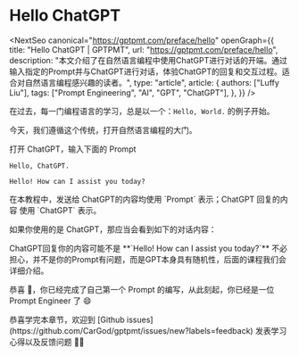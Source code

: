 # Hello ChatGPT


<NextSeo
  canonical="https://gptpmt.com/preface/hello"
  openGraph={{
    title: "Hello ChatGPT | GPTPMT",
    url: "https://gptpmt.com/preface/hello",
    description:
      "本文介绍了在自然语言编程中使用ChatGPT进行对话的开端。通过输入指定的Prompt并与ChatGPT进行对话，体验ChatGPT的回复和交互过程。适合对自然语言编程感兴趣的读者。",
    type: "article",
    article: {
      authors: ["Luffy Liu"],
      tags: ["Prompt Engineering", "AI", "GPT", "ChatGPT"],
    },
  }}
/>

在过去，每一门编程语言的学习，总是以一个：`Hello, World.` 的例子开始。

今天，我们遵循这个传统，打开自然语言编程的大门。

打开 ChatGPT，输入下面的 Prompt

```text filename="Prompt" copy
Hello, ChatGPT.
```

```text filename="ChatGPT" copy
Hello! How can I assist you today?
```

<Callout type="info">
  在本教程中，发送给 ChatGPT的内容均使用 `Prompt` 表示；ChatGPT 回复的内容 使用
  `ChatGPT` 表示。
</Callout>

如果你使用的是 ChatGPT，那应当会看到如下的对话内容：

<Screenshot src={hello1} alt="ChatGPT" />

<Callout>
  ChatGPT回复你的内容可能不是 **`Hello! How can I assist you today?`**
  不必担心，并不是你的Prompt有问题，而是GPT本身具有随机性，后面的课程我们会详细介绍。
</Callout>

恭喜 🎉，你已经完成了自己第一个 Prompt 的编写，从此刻起，你已经是一位 Prompt Engineer 了 😄

<Callout type="info" emoji="💬">
  恭喜学完本章节，欢迎到 [Github
  issues](https://github.com/CarGod/gptpmt/issues/new?labels=feedback)
  发表学习心得以及反馈问题 👏🏻
</Callout>

<WeChatContact />